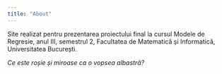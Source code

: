 ```yaml
---
title: "About"
---
```


Site realizat pentru prezentarea proiectului final la cursul Modele de Regresie, anul III, semestrul 2, Facultatea de Matematică și Informatică, Universitatea București.

<i>Ce este roșie și miroase ca o vopsea albastră?
